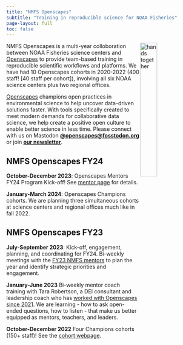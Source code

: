 ```yaml
---
title: "NMFS Openscapes"
subtitle: "Training in reproducible science for NOAA Fisheries"
page-layout: full
toc: false
---
```


<img src="images/fall2022openscapes.png" alt="hands together" style="float:right;width:30%;">

NMFS Openscapes is a multi-year colloboration between NOAA Fisheries science centers and [Openscapes](https://www.openscapes.org/) to provide team-based training in reproducible scientific workflows and platforms. We have had 10 Openscapes cohorts in 2020-2022 (400 staff! [40 staff per cohort]), involving all six NOAA science centers plus two regional offices.

[Openscapes](https://www.openscapes.org/) champions open practices in environmental science to help uncover data-driven solutions faster. With tools specifically created to meet modern demands for collaborative data science, we help create a positive open culture to enable better science in less time. Please connect with us on Mastodon [**\@openscapes@fosstodon.org**](https://fosstodon.org/@openscapes) or join [**our newsletter**](https://docs.google.com/forms/d/e/1FAIpQLSdgVXRp3V-w94GPWkR31RUfyBl37EphdQSlCOcnyeNlf8OLWw/viewform).

<h2>NMFS Openscapes FY24</h2>

**October-December 2023**: Openscapes Mentors FY24 Program Kick-off! See [mentor page](https://nmfs-openscapes.github.io/mentors.html#october-december-2023-nmfs-mentors-cohort) for details.

**January-March 2024**: Openscapes Champions cohorts. We are planning three simultaneous cohorts at science centers and regional offices much like in fall 2022.


## NMFS Openscapes FY23 {.minimal}

**July-September 2023**: Kick-off, engagement, planning, and coordinating for FY24. Bi-weekly meetings with the [FY23 NMFS mentors](https://nmfs-openscapes.github.io/mentors.html#mentors) to plan the year and identify strategic priorities and engagement. 

**January-June 2023** Bi-weekly mentor coach training with Tara Robertson, a DEI consultant and leadership coach who has [worked with Openscapes since 2021](https://www.openscapes.org/blog/2021/05/27/tara-robertson/). We are learning - how to ask open-ended questions, how to listen - that make us better equipped as mentors, teachers, and leaders. 

**October-December 2022** Four Champions cohorts (150+ staff)! See the [cohort webpage](https://nmfs-openscapes.github.io/cohorts/#section).



